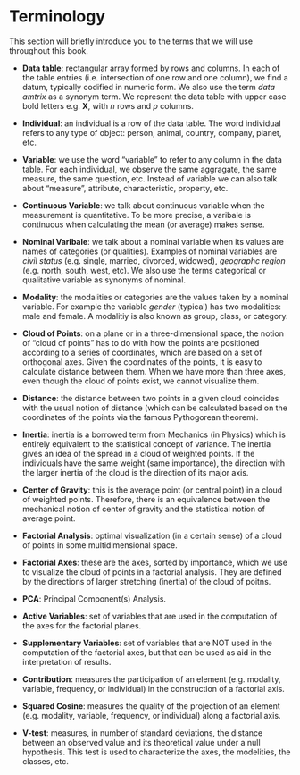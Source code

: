 # Terminology {-}

This section will briefly introduce you to the terms that we will use 
throughout this book. 

- __Data table__: rectangular array formed by rows and columns. In each of
the table entries (i.e. intersection of one row and one column), we find a
datum, typically codified in numeric form. We also use the term _data amtrix_
as a synonym term. We represent the data table with upper case bold letters
e.g. $\mathbf{X}$, with $n$ rows and $p$ columns.

- __Individual__: an individual is a row of the data table. The word individual
refers to any type of object: person, animal, country, company, planet, etc.

- __Variable__: we use the word "variable" to refer to any column in the data table. For each individual, we observe the same aggragate, the same measure, the same question, etc. Instead of variable we can also talk about "measure", attribute, characteristic, property, etc.

- __Continuous Variable__: we talk about continuous variable when the measurement is quantitative. To be more precise, a varibale is continuous when calculating the mean (or average) makes sense.

- __Nominal Varibale__: we talk about a nominal variable when its values are names of categories (or qualities). Examples of nominal variables are _civil status_ (e.g. single, married, divorced, widowed), _geographc region_ (e.g. north, south, west, etc). We also use the terms categorical or qualitative variable as synonyms of nominal.

- __Modality__: the modalities or categories are the values taken by a nominal variable. For example the variable _gender_ (typical) has two modalities: male and female. A modalitiy is also known as group, class, or category.

- __Cloud of Points__: on a plane or in a three-dimensional space, the notion of "cloud of points" has to do with how the points are positioned according to a series of coordinates, which are based on a set of orthogonal axes. Given the coordinates of the points, it is easy to calculate distance between them. When we have more than three axes, even though the cloud of points exist, we cannot visualize them.

- __Distance__: the distance between two points in a given cloud coincides with the usual notion of distance (which can be calculated based on the coordinates of the points via the famous Pythogorean theorem).

- __Inertia__: inertia is a borrowed term from Mechanics (in Physics) which is entirely equivalent to the statistical concept of variance. The inertia gives an idea of the spread in a cloud of weighted points. If the individuals have the same weight (same importance), the direction with the larger inertia of the cloud is the direction of its major axis.

- __Center of Gravity__: this is the average point (or central point) in a cloud of weighted points. Therefore, there is an equivalence between the mechanical notion of center of gravity and the statistical notion of average point.

- __Factorial Analysis__: optimal visualization (in a certain sense) of a cloud of points in some multidimensional space.

- __Factorial Axes__: these are the axes, sorted by importance, which we use to visualize the cloud of points in a factorial analysis. They are defined by the directions of larger stretching (inertia) of the cloud of poitns.

- __PCA__: Principal Component(s) Analysis.

- __Active Variables__: set of variables that are used in the computation of the axes for the factorial planes.

- __Supplementary Variables__: set of variables that are NOT used in the computation of the factorial axes, but that can be used as aid in the interpretation of results.

- __Contribution__: measures the participation of an element (e.g. modality, variable, frequency, or individual) in the construction of a factorial axis.

- __Squared Cosine__: measures the quality of the projection of an element (e.g. modality, variable, frequency, or individual) along a factorial axis.

- __V-test__: measures, in number of standard deviations, the distance between an observed value and its theoretical value under a null hypothesis. This test is used to characterize the axes, the modelities, the classes, etc.
